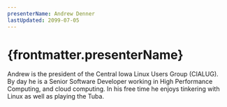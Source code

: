 ```yaml
---
presenterName: Andrew Denner
lastUpdated: 2099-07-05
---
```


# {frontmatter.presenterName}

Andrew is the president of the Central Iowa Linux Users Group (CIALUG).
By day he is a Senior Software Developer working in High Performance
Computing, and cloud computing. In his free time he enjoys tinkering
with Linux as well as playing the Tuba.

